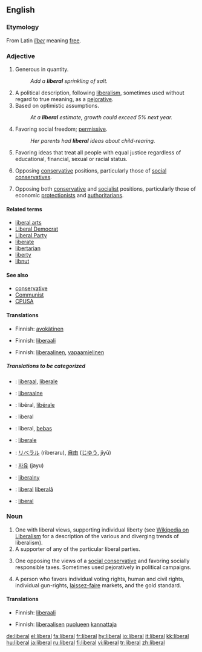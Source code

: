 {{see|Liberal}}
==English==

===Etymology===
From Latin ''[[liber]]'' meaning [[free]].

===Adjective===
{{en-adj}}

# Generous in quantity.
#: ''Add a '''liberal''' sprinkling of salt.''
# A political description, following [[liberalism]], sometimes used without regard to true meaning, as a [[pejorative]].
# Based on optimistic assumptions.
#: ''At a '''liberal''' estimate, growth could exceed 5% next year.''
# Favoring social freedom; [[permissive]].
#: ''Her parents had '''liberal''' ideas about child-rearing.''
# Favoring ideas that treat all people with equal justice regardless of educational, financial, sexual or racial status. 
# {{US}} Opposing [[conservative]] positions, particularly those of [[social conservative]]s.
# {{UK}} Opposing both [[conservative]] and [[socialist]] positions, particularly those of economic [[protectionist]]s and [[authoritarian]]s.

====Related terms====
*[[liberal arts]]
*[[Liberal Democrat]]
*[[Liberal Party]]
*[[liberate]]
*[[libertarian]]
*[[liberty]]
*[[libnut]]

====See also====
*[[conservative]]
*[[Communist]]
*[[CPUSA]]

====Translations====
{{trans-top|Generous in quantity}}
*Finnish: [[avokätinen]]
{{trans-mid}}
{{trans-bottom}}

{{trans-top|A political description, following liberalism, sometimes used without regard to true meaning, as a pejorative}}
*Finnish: [[liberaali]]
{{trans-mid}}
{{trans-bottom}}

{{trans-top|Based on optimistic assumptions}}
{{trans-mid}}
{{trans-bottom}}

{{trans-top|Favoring social freedom; permissive}}
*Finnish: [[liberaalinen]], [[vapaamielinen]]
{{trans-mid}}
{{trans-bottom}}

{{trans-top|Favoring ideas that treat all people with equal justice regardless of educational, financial, sexual or racial status}}
{{trans-mid}}
{{trans-bottom}}

{{trans-top|Opposing conservative positions, particularly those of social conservatives}}
{{trans-mid}}
{{trans-bottom}}

{{trans-top|Opposing both conservative and socialist positions, particularly those of economic protectionists and authoritarians}}
{{trans-mid}}
{{trans-bottom}}

=====Translations to be categorized=====
{{checktrans}}
{{top}}
*{{ttbc|Dutch}}: [[liberaal]], [[liberale]]
*{{ttbc|Estonian}}: [[liberaalne]]
*{{ttbc|French}}: libéral, [[libérale]]
*{{ttbc|German}}: liberal
*{{ttbc|Indonesian}}: liberal, [[bebas]]
*{{ttbc|Italian}}: [[liberale]]
{{mid}}
*{{ttbc|Japanese}}: [[リベラル]] (riberaru), [[自由]] ([[じゆう]], jiyū)
*{{ttbc|Korean}}: [[자유]] (jayu)
*{{ttbc|Polish}}: [[liberalny]]
*{{ttbc|Romanian}}: [[liberal]] {{m}} [[liberală]] {{f}}
*{{ttbc|Spanish}}: [[liberal#Spanish|liberal]]
{{bottom}}

===Noun===
{{en-noun}}

# One with liberal views, supporting individual liberty (see [[w:liberalism|Wikipedia on Liberalism]] for a description of the various and diverging trends of liberalism).
# A supporter of any of the particular liberal parties.
# {{US}} One opposing the views of a [[social conservative]] and favoring socially responsible taxes.  Sometimes used pejoratively in political campaigns.
# {{italbrac|US|Also 'classical liberal', akin to [[libertarian]]}} A person who favors individual voting rights, human and civil rights, individual gun-rights, [[laissez-faire]] markets, and the gold standard.

====Translations====
{{trans-top|One with liberal views, supporting individual liberty}}
*Finnish: [[liberaali]]
{{trans-mid}}
{{trans-bottom}}

{{trans-top|A supporter of any of the particular liberal parties}}
*Finnish: [[liberaalinen|liberaalisen]] [[puolue|puolueen]] [[kannattaja]]
{{trans-mid}}
{{trans-bottom}}

{{trans-top|One opposing the views of a social conservative and favoring socially responsible taxes}}
{{trans-mid}}
{{trans-bottom}}

{{trans-top|A person who favors individual voting rights, human and civil rights, individual gun-rights, laissez-faire markets, and the gold standard}}
{{trans-mid}}
{{trans-bottom}}

[[de:liberal]]
[[el:liberal]]
[[fa:liberal]]
[[fr:liberal]]
[[hy:liberal]]
[[io:liberal]]
[[it:liberal]]
[[kk:liberal]]
[[hu:liberal]]
[[ja:liberal]]
[[ru:liberal]]
[[fi:liberal]]
[[vi:liberal]]
[[tr:liberal]]
[[zh:liberal]]
